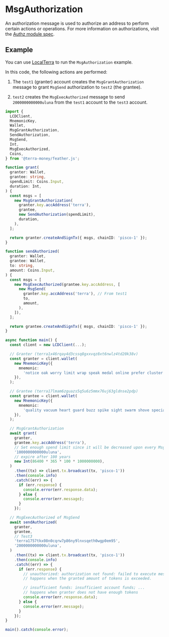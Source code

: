 # MsgAuthorization


An authorization message is used to authorize an address to perform certain actions or operations. For more information on authorizations, visit the [Authz module spec](../module-specifications/spec-authz.mdx). 

## Example 

You can use [LocalTerra](../localterra/README.mdx) to run the `MsgAuthorization` example. 

In this code, the following actions are performed: 

1. The `test1` (granter) account creates the `MsgGrantAuthorization` message to grant `MsgSend` authorization to `test2` (the grantee). 

2. `test2` creates the `MsgExecAuthorized` message to send `2000000000000uluna` from the `test1` account to the `test3` account.

```ts msgauth.ts
import {
  LCDClient,
  MnemonicKey,
  Wallet,
  MsgGrantAuthorization,
  SendAuthorization,
  MsgSend,
  Int,
  MsgExecAuthorized,
  Coins,
} from '@terra-money/feather.js';

function grant(
  granter: Wallet,
  grantee: string,
  spendLimit: Coins.Input,
  duration: Int,
) {
  const msgs = [
    new MsgGrantAuthorization(
      granter.key.accAddress('terra'),
      grantee,
      new SendAuthorization(spendLimit),
      duration,
    ),
  ];

  return granter.createAndSignTx({ msgs, chainID: 'pisco-1' });
}

function sendAuthorized(
  granter: Wallet,
  grantee: Wallet,
  to: string,
  amount: Coins.Input,
) {
  const msgs = [
    new MsgExecAuthorized(grantee.key.accAddress, [
      new MsgSend(
        granter.key.accAddress('terra'), // From test1
        to,
        amount,
      ),
    ]),
  ];

  return grantee.createAndSignTx({ msgs, chainID: 'pisco-1' });
}

async function main() {
  const client = new LCDClient(...);

  // Granter (terra1x46rqay4d3cssq8gxxvqz8xt6nwlz4td20k38v)
  const granter = client.wallet(
    new MnemonicKey({
      mnemonic:
        'notice oak worry limit wrap speak medal online prefer cluster roof addict wrist behave treat actual wasp year salad speed social layer crew genius',
    }),
  );

  // Grantee (terra17lmam6zguazs5q5u6z5mmx76uj63gldnse2pdp)
  const grantee = client.wallet(
    new MnemonicKey({
      mnemonic:
        'quality vacuum heart guard buzz spike sight swarm shove special gym robust assume sudden deposit grid alcohol choice devote leader tilt noodle tide penalty',
    }),
  );

  // MsgGrantAuthorization
  await grant(
    granter,
    grantee.key.accAddress('terra'),
    // Set enough spend limit since it will be decreased upon every MsgSend transactions
    '1000000000000uluna',
    // expire after 100 years
    new Int(86400 * 365 * 100 * 1000000000),
  )
    .then((tx) => client.tx.broadcast(tx, 'pisco-1'))
    .then(console.info)
    .catch((err) => {
      if (err.response) {
        console.error(err.response.data);
      } else {
        console.error(err.message);
      }
    });

  // MsgExecAuthorized of MsgSend
  await sendAuthorized(
    granter,
    grantee,
    // Test3
    'terra1757tkx08n0cqrw7p86ny9lnxsqeth0wgp0em95',
    '2000000000000uluna',
  )
    .then((tx) => client.tx.broadcast(tx, 'pisco-1'))
    .then(console.info)
    .catch((err) => {
      if (err.response) {
        // unauthorized: authorization not found: failed to execute message; message index: 0: failed to simulate tx
        // happens when the granted amount of tokens is exceeded.

        // insufficient funds: insufficient account funds; ...
        // happens when granter does not have enough tokens
        console.error(err.response.data);
      } else {
        console.error(err.message);
      }
    });
}

main().catch(console.error);
```